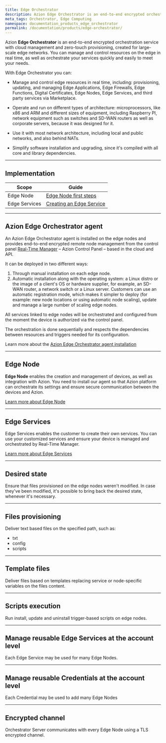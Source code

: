 ```yaml
---
title: Edge Orchestrator
description: Azion Edge Orchestrator is an end-to-end encrypted orchestration service with cloud management and zero-touch provisioning, created for large-scale Edge networks. Manage and control resources on the edge in real time and orchestrate your services quickly and easily to meet your needs.
meta_tags: Orchestrator, Edge Computing
namespace: documentation_products_edge_orchestrator
permalink: /documentation/products/edge-orchestrator/
---
```


Azion **Edge Orchestrator** is an end-to-end encrypted orchestration service with cloud management and zero-touch provisioning, created for large-scale edge networks. You can manage and control resources on the edge in real time, as well as orchestrate your services quickly and easily to meet your needs.

With Edge Orchestrator you can:

- Manage and control edge resources in real time, including: provisioning, updating, and managing Edge Applications, Edge Firewalls, Edge Functions, Digital Certificates, Edge Nodes, Edge Services, and third party services via Marketplace.

- Operate and run on different types of architecture: microprocessors, like x86 and ARM and different sizes of equipment, including Raspberry PI, network equipment such as switches and SD-WAN routers as well as corporate servers, because it was designed for it.

- Use it with most network architecture, including local and public networks, and also behind NATs.

- Simplify software installation and upgrading, since it's compiled with all core and library dependencies.

---

## Implementation

| Scope | Guide |
| - | - | 
| Edge Node | [Edge Node first steps](/en/documentation/products/guides/edge-node-first-steps/) |
| Edge Services| [Creating an Edge Service](/en/documentation/products/guides/edge-services-first-steps/) |

---

## Azion Edge Orchestrator agent

An Azion Edge Orchestrator agent is installed on the edge nodes and provides end-to-end encrypted remote node management from the control panel [Real-Time Manager](https://manager.azion.com/) – Azion Control Panel – based in the cloud and API. 

It can be deployed in two different ways:

1. Through manual installation on each edge node.
2. Automatic installation along with the operating system: a Linux distro or the image of a client's OS or hardware supplier, for example, an SD-WAN router, a network switch or a Linux server. Customers can use an automatic registration mode, which makes it simpler to deploy (for example: new node locations or using automatic node scaling), update and manage a large number of scaling edge nodes.

All services linked to edge nodes will be orchestrated and configured from the moment the device is authorized via the control panel.

The orchestration is done sequentially and respects the dependencies between resources and triggers needed for its configuration.

Learn more about the [Azion Edge Orchestrator agent installation](/en/documentation/products/guides/edge-node-first-steps/#installing)

---

## Edge Node

**Edge Node** enables the creation and management of devices, as well as integration with Azion. You need to install our agent so that Azion platform can orchestrate its settings and ensure secure communication between the devices and Azion.

[Learn more about Edge Node](/en/documentation/products/edge-orchestrator/edge-node/)

---

## Edge Services

Edge Services enables the customer to create their own services. You can use your customized services and ensure your device is managed and orchestrated by Real-Time Manager.

[Learn more about Edge Services](/en/documentation/products/edge-orchestrator/edge-services/)

---

## Desired state

Ensure that files provisioned on the edge nodes weren't modified. In case they've been modified, it's possible to bring back the desired state, whenever it's necessary.

---

## Files provisioning

Deliver text based files on the specified path, such as:

- txt
- config
- scripts

---

## Template files

Deliver files based on templates replacing service or node-specific variables on the files content.

---

## Scripts execution

Run install, update and uninstall trigger-based scripts on edge nodes.

---

## Manage reusable Edge Services at the account level

Each Edge Service may be used for many Edge Nodes.

---

## Manage reusable Credentials at the account level

Each Credential may be used to add many Edge Nodes

---

## Encrypted channel

Orchestrator Server communicates with every Edge Node using a TLS encrypted channel.
